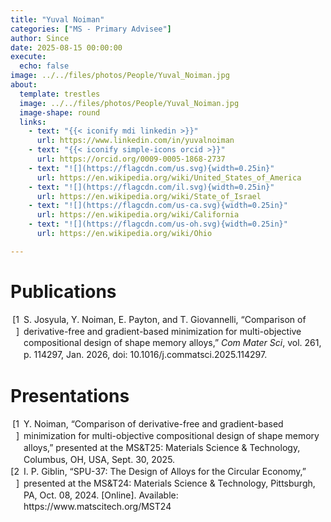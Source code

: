 ```yaml
---
title: "Yuval Noiman"
categories: ["MS - Primary Advisee"]
author: Since
date: 2025-08-15 00:00:00
execute:
  echo: false
image: ../../files/photos/People/Yuval_Noiman.jpg
about:
  template: trestles
  image: ../../files/photos/People/Yuval_Noiman.jpg
  image-shape: round
  links:
    - text: "{{< iconify mdi linkedin >}}"
      url: https://www.linkedin.com/in/yuvalnoiman
    - text: "{{< iconify simple-icons orcid >}}"
      url: https://orcid.org/0009-0005-1868-2737
    - text: "![](https://flagcdn.com/us.svg){width=0.25in}"
      url: https://en.wikipedia.org/wiki/United_States_of_America
    - text: "![](https://flagcdn.com/il.svg){width=0.25in}"
      url: https://en.wikipedia.org/wiki/State_of_Israel
    - text: "![](https://flagcdn.com/us-ca.svg){width=0.25in}"
      url: https://en.wikipedia.org/wiki/California
    - text: "![](https://flagcdn.com/us-oh.svg){width=0.25in}"
      url: https://en.wikipedia.org/wiki/Ohio

---
```



# Publications

```{=html}
<?xml version="1.0"?>
<div class="csl-bib-body" style="line-height: 1.35; ">
  <div class="csl-entry" style="clear: left; ">
    <div class="csl-left-margin" style="float: left; padding-right: 0.5em; text-align: right; width: 1em;">[1]</div><div class="csl-right-inline" style="margin: 0 .4em 0 1.5em;">S. Josyula, Y. Noiman, E. Payton, and T. Giovannelli, &#x201C;Comparison of derivative-free and gradient-based minimization for multi-objective compositional design of shape memory alloys,&#x201D; <i>Com Mater Sci</i>, vol. 261, p. 114297, Jan. 2026, doi: 10.1016/j.commatsci.2025.114297.</div>
  </div>
</div>
```

# Presentations

```{=html}
<?xml version="1.0"?>
<div class="csl-bib-body" style="line-height: 1.35; ">
  <div class="csl-entry" style="clear: left; ">
    <div class="csl-left-margin" style="float: left; padding-right: 0.5em; text-align: right; width: 1em;">[1]</div><div class="csl-right-inline" style="margin: 0 .4em 0 1.5em;">Y. Noiman, &#x201C;Comparison of derivative-free and gradient-based minimization for multi-objective compositional design of shape memory alloys,&#x201D; presented at the MS&amp;T25: Materials Science &amp; Technology, Columbus, OH, USA, Sept. 30, 2025.</div>
  </div>
  <div class="csl-entry" style="clear: left; ">
    <div class="csl-left-margin" style="float: left; padding-right: 0.5em; text-align: right; width: 1em;">[2]</div><div class="csl-right-inline" style="margin: 0 .4em 0 1.5em;">I. P. Giblin, &#x201C;SPU-37: The Design of Alloys for the Circular Economy,&#x201D; presented at the MS&amp;T24: Materials Science &amp; Technology, Pittsburgh, PA, Oct. 08, 2024. [Online]. Available: https://www.matscitech.org/MST24</div>
  </div>
</div>
```


